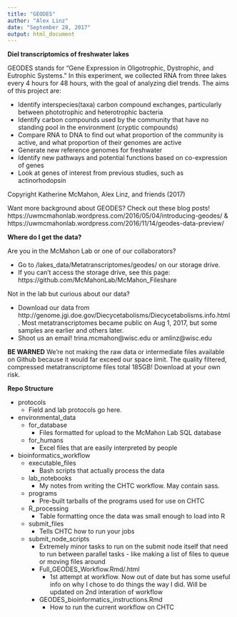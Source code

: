 ```yaml
---
title: "GEODES"
author: "Alex Linz"
date: "September 28, 2017"
output: html_document
---
```


__Diel transcriptomics of freshwater lakes__

GEODES stands for "Gene Expression in Oligotrophic, Dystrophic, and Eutrophic Systems."
In this experiment, we collected RNA from three lakes every 4 hours for 48 hours, with the goal of analyzing diel trends.
The aims of this project are:

- Identify interspecies(taxa) carbon compound exchanges, particularly between phototrophic and heterotrophic bacteria
- Identify carbon compounds used by the community that have no standing pool in the environment (cryptic compounds)
- Compare RNA to DNA to find out what proportion of the community is active, and what proportion of their genomes are active
- Generate new reference genomes for freshwater
- Identify new pathways and potential functions based on co-expression of genes
- Look at genes of interest from previous studies, such as actinorhodopsin

Copyright Katherine McMahon, Alex Linz, and friends (2017)

Want more background about GEODES? Check out these blog posts! https://uwmcmahonlab.wordpress.com/2016/05/04/introducing-geodes/ & https://uwmcmahonlab.wordpress.com/2016/11/14/geodes-data-preview/


__Where do I get the data?__

Are you in the McMahon Lab or one of our collaborators?

- Go to /lakes_data/Metatranscriptomes/geodes/ on our storage drive.
- If you can't access the storage drive, see this page: https://github.com/McMahonLab/McMahon_Fileshare

Not in the lab but curious about our data?

- Download our data from http://genome.jgi.doe.gov/Diecycetabolisms/Diecycetabolisms.info.html . Most metatranscriptomes became public on Aug 1, 2017, but some samples are earlier and others later.
- Shoot us an email! trina.mcmahon@wisc.edu or amlinz@wisc.edu

__BE WARNED__ We're not making the raw data or intermediate files available on Github because it would far exceed our space limit. The quality filtered, compressed metatranscriptome files total 185GB! Download at your own risk.

__Repo Structure__

- protocols
	- Field and lab protocols go here.
- environmental_data
	- for_database
		- Files formatted for upload to the McMahon Lab SQL database
	- for_humans
		- Excel files that are easily interpreted by people
- bioinformatics_workflow
  - executable_files
    - Bash scripts that actually process the data
  - lab_notebooks
    - My notes from writing the CHTC workflow. May contain sass.
  - programs
    - Pre-built tarballs of the programs used for use on CHTC
  - R_processing
    - Table formatting once the data was small enough to load into R
  - submit_files
    - Tells CHTC how to run your jobs
  - submit_node_scripts
    - Extremely minor tasks to run on the submit node itself that need to run between parallel tasks - like making a list of files to queue or moving files around
    - Full_GEODES_Workflow.Rmd/.html
      - 1st attempt at workflow. Now out of date but has some useful info on why I chose to do things the way I did. Will be updated on 2nd interation of workflow
    - GEODES_bioinformatics_instructions.Rmd
      - How to run the current workflow on CHTC